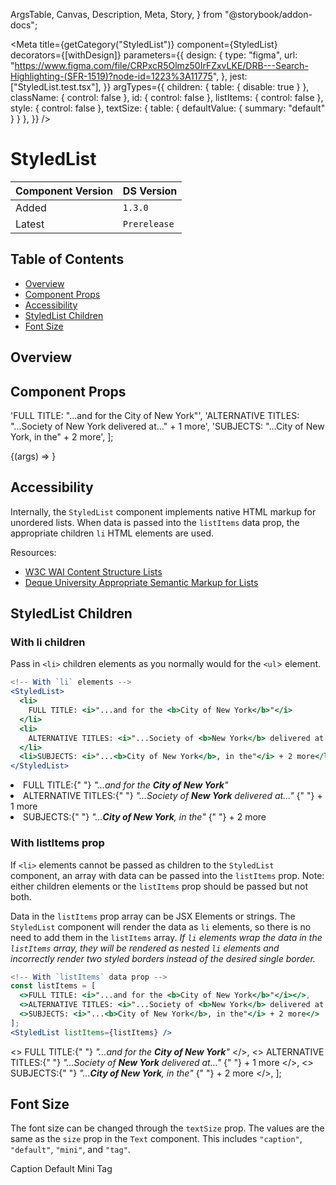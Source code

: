   ArgsTable,
  Canvas,
  Description,
  Meta,
  Story,
} from "@storybook/addon-docs";


<Meta
  title={getCategory("StyledList")}
  component={StyledList}
  decorators={[withDesign]}
  parameters={{
    design: {
      type: "figma",
      url: "https://www.figma.com/file/CRPxcR5Olmz50IrFZxvLKE/DRB---Search-Highlighting-(SFR-1519)?node-id=1223%3A11775",
    },
    jest: ["StyledList.test.tsx"],
  }}
  argTypes={{
    children: { table: { disable: true } },
    className: { control: false },
    id: { control: false },
    listItems: { control: false },
    style: { control: false },
    textSize: { table: { defaultValue: { summary: "default" } } },
  }}
/>

# StyledList

| Component Version | DS Version   |
| ----------------- | ------------ |
| Added             | `1.3.0`      |
| Latest            | `Prerelease` |

## Table of Contents

- [Overview](#overview)
- [Component Props](#component-props)
- [Accessibility](#accessibility)
- [StyledList Children](#styledlist-children)
- [Font Size](#font-size)

## Overview

<Description of={StyledList} />

## Component Props

  'FULL TITLE: "...and for the City of New York"',
  'ALTERNATIVE TITLES: "...Society of New York delivered at..." + 1 more',
  'SUBJECTS: "...City of New York, in the" + 2 more',
];

<Canvas withToolbar>
  <Story
    name="StyledList with Controls"
    args={{
      className: undefined,
      id: "nypl-styledlist",
      listItems: itemGroups,
      style: "capped",
      textSize: "default",
    }}
  >
    {(args) => <StyledList {...args} />}
  </Story>
</Canvas>

<ArgsTable story="StyledList with Controls" />

## Accessibility

Internally, the `StyledList` component implements native HTML markup for
unordered lists. When data is passed into the `listItems` data prop, the
appropriate children `li` HTML elements are used.

Resources:

- [W3C WAI Content Structure Lists](https://www.w3.org/WAI/tutorials/page-structure/content/#lists)
- [Deque University Appropriate Semantic Markup for Lists](https://dequeuniversity.com/tips/list-markup)

## StyledList Children

### With li children

Pass in `<li>` children elements as you normally would for the `<ul`> element.

```jsx
<!-- With `li` elements -->
<StyledList>
  <li>
    FULL TITLE: <i>"...and for the <b>City of New York</b>"</i>
  </li>
  <li>
    ALTERNATIVE TITLES: <i>"...Society of <b>New York</b> delivered at..."</i> + 1 more
  </li>
  <li>SUBJECTS: <i>"...<b>City of New York</b>, in the"</i> + 2 more</li>
</StyledList>
```

<Canvas>
  <DSProvider>
    <StyledList>
      <li>
        FULL TITLE:{" "}
        <i>
          "...and for the <b>City of New York</b>"
        </i>
      </li>
      <li>
        ALTERNATIVE TITLES:{" "}
        <i>
          "...Society of <b>New York</b> delivered at..."
        </i>{" "}
        + 1 more
      </li>
      <li>
        SUBJECTS:{" "}
        <i>
          "...<b>City of New York</b>, in the"
        </i>{" "}
        + 2 more
      </li>
    </StyledList>
  </DSProvider>
</Canvas>

### With listItems prop

If `<li>` elements cannot be passed as children to the `StyledList` component,
an array with data can be passed into the `listItems` prop. Note: either
children elements or the `listItems` prop should be passed but not both.

Data in the `listItems` prop array can be JSX Elements or strings. The
`StyledList` component will render the data as `li` elements, so there is no
need to add them in the `listItems` array. _If `li` elements wrap the data in the
`listItems` array, they will be rendered as nested `li` elements and incorrectly
render two styled borders instead of the desired single border._

```jsx
<!-- With `listItems` data prop -->
const listItems = [
  <>FULL TITLE: <i>"...and for the <b>City of New York</b>"</i></>,
  <>ALTERNATIVE TITLES: <i>"...Society of <b>New York</b> delivered at..."</i> + 1 more</>,
  <>SUBJECTS: <i>"...<b>City of New York</b>, in the"</i> + 2 more</>
];
<StyledList listItems={listItems} />
```

  <>
    FULL TITLE:{" "}
    <i>
      "...and for the <b>City of New York</b>"
    </i>
  </>,
  <>
    ALTERNATIVE TITLES:{" "}
    <i>
      "...Society of <b>New York</b> delivered at..."
    </i>{" "}
    + 1 more
  </>,
  <>
    SUBJECTS:{" "}
    <i>
      "...<b>City of New York</b>, in the"
    </i>{" "}
    + 2 more
  </>,
];

<Canvas>
  <DSProvider>
    <StyledList listItems={listItems} />
  </DSProvider>
</Canvas>

## Font Size

The font size can be changed through the `textSize` prop. The values are the same
as the `size` prop in the `Text` component. This includes `"caption"`, `"default"`,
`"mini"`, and `"tag"`.

<Canvas>
  <DSProvider>
    <Heading level="three">Caption</Heading>
    <StyledList textSize="caption" listItems={listItems} />
    <Heading level="three">Default</Heading>
    <StyledList textSize="default" listItems={listItems} />
    <Heading level="three">Mini</Heading>
    <StyledList textSize="mini" listItems={listItems} />
    <Heading level="three">Tag</Heading>
    <StyledList textSize="tag" listItems={listItems} />
  </DSProvider>
</Canvas>
